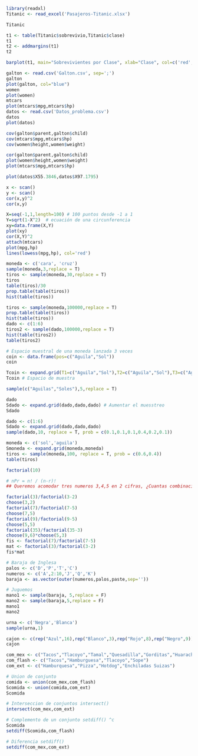 ```r
library(readxl)
Titanic <- read_excel('Pasajeros-Titanic.xlsx')

Titanic
```

```r
t1 <- table(Titanic$sobrevivio,Titanic$clase)
t1
t2 <- addmargins(t1)
t2
```

```r
barplot(t1, main="Sobrevivientes por Clase", xlab="Clase", col=c('red','green'),beside = TRUE)
```
```r
galton <- read.csv('Galton.csv', sep=';')
galton
plot(galton, col="blue")
women
plot(women)
mtcars
plot(mtcars$mpg,mtcars$hp)
datos <- read.csv('Datos_problema.csv') 
datos
plot(datos)
```

```r
cov(galton$parent,galton$child)
cov(mtcars$mpg,mtcars$hp)
cov(women$height,women$weight)
```

```r
cor(galton$parent,galton$child)
plot(women$height,women$weight)
plot(mtcars$mpg,mtcars$hp)
```

```r
plot(datos$X55.3846,datos$X97.1795)
```
```r
x <- scan()
y <- scan()
cor(x,y)^2
cor(x,y)
```

```r
X=seq(-1,1,length=100) # 100 puntos desde -1 a 1 
Y=sqrt(1-X^2)  # ecuación de una circunferencia
xy=data.frame(X,Y)
plot(xy)
cor(X,Y)^2
attach(mtcars)
plot(mpg,hp)
lines(lowess(mpg,hp), col='red')
```

```r
moneda <- c('cara', 'cruz')
sample(moneda,3,replace = T)
tiros <- sample(moneda,30,replace = T)
tiros
table(tiros)/30
prop.table(table(tiros))
hist(table(tiros))
```

```r
tiros <- sample(moneda,100000,replace = T)
prop.table(table(tiros))
hist(table(tiros))
dado <- c(1:6)
tiros2 <- sample(dado,100000,replace = T)
hist(table(tiros2))
table(tiros2)
```

```r
# Espacio muestral de una moneda lanzada 3 veces
coin <- data.frame(pos=c("Aguila","Sol"))
coin

Tcoin <- expand.grid(T1=c("Aguila","Sol"),T2=c("Aguila","Sol"),T3=c("Aguilas","Soles"))
Tcoin # Espacio de muestra

sample(c("Aguilas","Soles"),5,replace = T)

dado
Sdado <- expand.grid(dado,dado,dado) # Aumentar el muesstreo
Sdado
```
```r
dado <- c(1:6)
Sdado <- expand.grid(dado,dado,dado)
sample(dado,10, replace = T, prob = c(0.1,0.1,0.1,0.4,0.2,0.1))
```
```r
moneda <- c('sol','aguila')
Smoneda <- expand.grid(moneda,moneda)
tiros <- sample(moneda,100, replace = T, prob = c(0.6,0.4))
table(tiros)
```
```r
factorial(10)

# nPr = n! / (n-r)!
## Queremos acomodar tres numeros 3,4,5 en 2 cifras, ¿Cuantas combinaciones posbles puedo obtener'

factorial(3)/factorial(3-2)
choose(3,2)
factorial(7)/factorial(7-5)
choose(7,5)
factorial(9)/factorial(9-5)
choose(5,5)
factorial(35)/factorial(35-3)
choose(9,6)*choose(5,3)
fis <- factorial(7)/factorial(7-5)
mat <- factorial(3)/factorial(3-2)
fis*mat
```
```r
# Baraja de Inglesa
palos <- c('D','P','T','C')
numeros <- c('A',2:10,'J','Q','K')
baraja <- as.vector(outer(numeros,palos,paste,sep=''))

# Juguemos
mano1 <- sample(baraja, 5,replace = F)
mano2 <- sample(baraja,5,replace = F)
mano1
mano2
```

```r
urna <- c('Negra','Blanca')
sample(urna,1)
```

```r
cajon <- c(rep("Azul",16),rep("Blanco",3),rep("Rojo",8),rep("Negro",9))
cajon
```

```r
com_mex <- c("Tacos","Tlacoyo","Tamal","Quesadilla","Gorditas","Huarache", "Hamburguesa","Enchiladas Suizas")
com_flash <- c("Tacos","Hamburguesa","Tlacoyo","Sope")
com_ext <- c("Hamburquesa","Pizza","Hotdog","Enchiladas Suizas")

# Union de conjunto
comida <- union(com_mex,com_flash)
Scomida <- union(comida,com_ext)
Scomida

# Interseccion de conjuntos intersect()
intersect(com_mex,com_ext)

# Complemento de un conjunto setdiff() ^c
Scomida
setdiff(Scomida,com_flash)

# Diferencia setdiff()
setdiff(com_mex,com_ext)
```


